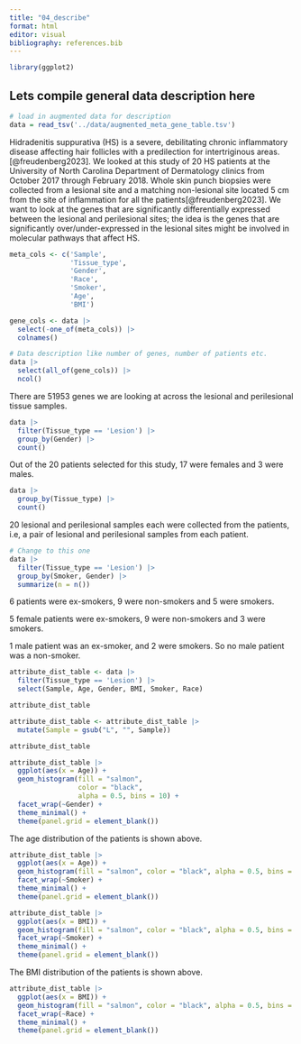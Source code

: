 ```yaml
---
title: "04_describe"
format: html
editor: visual
bibliography: references.bib
---
```


```r
library(ggplot2)
```

## Lets compile general data description here

```r
# load in augmented data for description
data = read_tsv('../data/augmented_meta_gene_table.tsv')
```

Hidradenitis suppurativa (HS) is a severe, debilitating chronic inflammatory disease affecting hair follicles with a predilection for intertriginous areas.[@freudenberg2023]. We looked at this study of 20 HS patients at the University of North Carolina Department of Dermatology clinics from October 2017 through February 2018. Whole skin punch biopsies were collected from a lesional site and a matching non-lesional site located 5 cm from the site of inflammation for all the patients[@freudenberg2023]. We want to look at the genes that are significantly differentially expressed between the lesional and perilesional sites; the idea is the genes that are significantly over/under-expressed in the lesional sites might be involved in molecular pathways that affect HS.

```r
meta_cols <- c('Sample',
               'Tissue_type',
               'Gender',
               'Race',
               'Smoker',
               'Age',
               'BMI')

gene_cols <- data |> 
  select(-one_of(meta_cols)) |> 
  colnames()
```

```r

# Data description like number of genes, number of patients etc.
data |> 
  select(all_of(gene_cols)) |>
  ncol()
```

There are 51953 genes we are looking at across the lesional and perilesional tissue samples.

```r
data |>
  filter(Tissue_type == 'Lesion') |> 
  group_by(Gender) |>
  count()
```

Out of the 20 patients selected for this study, 17 were females and 3 were males.

```r
data |> 
  group_by(Tissue_type) |>
  count()
```

20 lesional and perilesional samples each were collected from the patients, i.e, a pair of lesional and perilesional samples from each patient.

```r
# Change to this one
data |>
  filter(Tissue_type == 'Lesion') |> 
  group_by(Smoker, Gender) |>
  summarize(n = n())
```

6 patients were ex-smokers, 9 were non-smokers and 5 were smokers.

5 female patients were ex-smokers, 9 were non-smokers and 3 were smokers.

1 male patient was an ex-smoker, and 2 were smokers. So no male patient was a non-smoker.

```r
attribute_dist_table <- data |> 
  filter(Tissue_type == 'Lesion') |> 
  select(Sample, Age, Gender, BMI, Smoker, Race)

attribute_dist_table
```

```r
attribute_dist_table <- attribute_dist_table |> 
  mutate(Sample = gsub("L", "", Sample))

attribute_dist_table
```

```r
attribute_dist_table |> 
  ggplot(aes(x = Age)) +
  geom_histogram(fill = "salmon", 
                 color = "black", 
                 alpha = 0.5, bins = 10) +
  facet_wrap(~Gender) +
  theme_minimal() +
  theme(panel.grid = element_blank())
```

The age distribution of the patients is shown above.

```r
attribute_dist_table |> 
  ggplot(aes(x = Age)) +
  geom_histogram(fill = "salmon", color = "black", alpha = 0.5, bins = 10) +
  facet_wrap(~Smoker) +
  theme_minimal() +
  theme(panel.grid = element_blank())
```

```r
attribute_dist_table |> 
  ggplot(aes(x = BMI)) +
  geom_histogram(fill = "salmon", color = "black", alpha = 0.5, bins = 10) +
  facet_wrap(~Smoker) +
  theme_minimal() +
  theme(panel.grid = element_blank())
```

The BMI distribution of the patients is shown above.

```r
attribute_dist_table |> 
  ggplot(aes(x = BMI)) +
  geom_histogram(fill = "salmon", color = "black", alpha = 0.5, bins = 10) +
  facet_wrap(~Race) +
  theme_minimal() +
  theme(panel.grid = element_blank())
```
